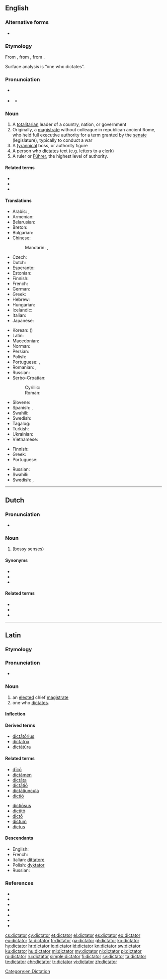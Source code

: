 ==English==
{{wikipedia}}

===Alternative forms===
* {{l|en|dictatour}} {{qualifier|obsolete}}

===Etymology===
{{PIE root|en|deyḱ}}
From {{etyl|la|en}} {{m|la|dictātor||a chief magistrate}}, from {{m|la|dictō||dictate, prescribe}}, from {{m|la|dīcō||say, speak}}.

Surface analysis is {{suffix|dictate|or|t2=(agent)|lang=en}} “one who dictates”.

===Pronunciation===
* {{a|UK}} {{IPA|/dɪkˈteɪtə(ɹ)/|lang=en}}
* {{a|US}} {{IPA|/ˈdɪkteɪtəɹ/|lang=en}}
** {{audio|en-us-dictator.ogg|Audio (US)|lang=en}}

===Noun===
{{en-noun}}

# A [[totalitarian]] leader of a country, nation, or government
# Originally, a [[magistrate]] without colleague in republican ancient Rome, who held full executive authority for a term granted by the [[senate]] (legislature), typically to conduct a war
# A [[tyrannical]] boss, or authority figure
# A person who [[dictate]]s text (e.g. letters to a clerk)
# A ruler or [[Führer]], the highest level of authority.

====Related terms====
* {{l|en|dictate}}
* {{l|en|dictatorial}}
* {{l|en|dictatorship}}

====Translations====
{{trans-top|totalitarian leader of a dictatorship}}
* Arabic: {{t|ar|دِكْتَاتُور|m}}, {{t|ar|دِكْتَاتُور|m}}
* Armenian: {{t+|hy|բռնապետ}}
* Belarusian: {{t|be|дыкта́тар|m}}
* Breton: {{t-check|br|diktatour|m}}
* Bulgarian: {{t+|bg|дикта́тор|m}}
* Chinese:
*: Mandarin: {{t+|cmn|獨裁者|sc=Hani}}, {{t+|cmn|独裁者|tr=dúcáizhě|sc=Hani}}
* Czech: {{t+|cs|diktátor|m}}
* Dutch: {{t+|nl|dictator|m}}
* Esperanto: {{t|eo|diktatoro}}
* Estonian: {{t|et|diktaator}}
* Finnish: {{t+|fi|diktaattori}}
* French: {{t+|fr|dictateur|m}}
* German: {{t+|de|Diktator|m}}
* Greek: {{t+|el|δικτάτορας|m}}
* Hebrew: {{t|he|דיקטאטור|m|tr=diqt'at'or}}
* Hungarian: {{t+|hu|diktátor}}
* Icelandic: {{t|is|einræðiherra|m}}
* Italian: {{t+|it|dittatore|m}}
* Japanese: {{t|ja|独裁者|tr=どくさいしゃ, dokusaisha|sc=Jpan}}
{{trans-mid}}
* Korean: {{t+|ko|독재자|sc=Kore}} ({{t+|ko|獨裁者|sc=Kore}})
* Latin: {{t|la|dictator|m}}
* Macedonian: {{t|mk|дикта́тор|m}}
* Norman: {{t|nrf|dictateur|m}} {{qualifier|Jersey}}
* Persian: {{t+|fa|دیکتاتور|tr=diktâtor|sc=fa-Arab}}
* Polish: {{t+|pl|dyktator|m}}
* Portuguese: {{t+|pt|ditador|m}}, {{t|pt|ditadora|f}}
* Romanian: {{t+|ro|dictator|m}}, {{t|ro|dictatori|m-p}}
* Russian: {{t+|ru|дикта́тор|m}}
* Serbo-Croatian:
*: Cyrillic: {{t|sh|диктатор|m}}
*: Roman: {{t+|sh|diktator|m}}
* Slovene: {{t+|sl|diktator|m}}
* Spanish: {{t+|es|dictador|m}}, {{t|es|dictadora|f}}
* Swahili: {{t+|sw|dikteta}}
* Swedish: {{t+|sv|diktator|c}}
* Tagalog: {{t|tl|diktador}}
* Turkish: {{t+|tr|diktatör}}
* Ukrainian: {{t|uk|дикта́тор|m}}
* Vietnamese: {{t|vi|kẻ độc tài}}
{{trans-bottom}}

{{trans-top|tyrannical boss, or authority figure}}
* Finnish: {{t+|fi|diktaattori}}
* Greek: {{t+|el|δικτάτορας|m}}
* Portuguese: {{t+|pt|ditador|m}}
{{trans-mid}}
* Russian: {{t+|ru|дикта́тор|m}}
* Swahili: {{t+|sw|dikteta}}
* Swedish: {{t+|sv|diktator|c}}, {{t|sv|envåldshärskare|c}}
{{trans-bottom}}

[[Category:en:Dictation]]

----

==Dutch==

===Pronunciation===
* {{audio|Nl-dictator.ogg|Audio|lang=nl}}

===Noun===
{{nl-noun|m|-:en|pl2=-s|dictatortje}}

# {{l|en|dictator}} (bossy senses)

====Synonyms====
* {{l|nl|despot}}
* {{l|nl|dwingeland}}
* {{l|nl|tiran}}

====Related terms====
* {{l|nl|dictaat}}
* {{l|nl|dictatoriaal}}
* {{l|nl|dictatuur}}

----

==Latin==

===Etymology===
{{PIE root|la|deyḱ}}
{{suffix|dictō|tor|gloss1=I dictate|lang=la}}

===Pronunciation===
* {{la-IPA|dictātor}}

===Noun===
{{la-noun|dictātor||dictātōris|m|third}}

# an [[elected]] chief [[magistrate]]
# one who [[dictate]]s.

====Inflection====
{{la-decl-3rd|dictātor}}

====Derived terms====
* [[dictatorius|dictātōrius]]
* [[dictatrix|dictātrīx]]
* [[dictatura|dictātūra]]

====Related terms====
{{top2}}
* [[dico#Latin|dīcō]]
* [[dictamen|dictāmen]]
* [[dictata|dictāta]]
* [[dictatio|dictātiō]]
* [[dictatiuncula|dictātiuncula]]
* [[dictio|dictiō]]
{{mid2}}
* [[dictiosus|dictiōsus]]
* [[dictito|dictitō]]
* [[dicto|dictō]]
* [[dictum#Latin|dictum]]
* [[dictus#Latin|dictus]]
{{bottom}}

====Descendants====
* English: {{l|en|dictator}}
* French: {{l|fr|dictateur}}
* Italian: [[dittatore]]
* Polish: [[dyktator]]
* Russian: {{l|ru|дикта́тор}}

===References===
* {{R:L&S}}
* {{R:Elementary Lewis}}
* {{R:du Cange}}
* {{R:Gaffiot}}
* {{R:M&A}}
* {{R:Peck}}
* {{R:Smith's Antiquities}}

[[cs:dictator]]
[[cy:dictator]]
[[et:dictator]]
[[el:dictator]]
[[es:dictator]]
[[eo:dictator]]
[[eu:dictator]]
[[fa:dictator]]
[[fr:dictator]]
[[ga:dictator]]
[[gl:dictator]]
[[ko:dictator]]
[[hy:dictator]]
[[hr:dictator]]
[[io:dictator]]
[[id:dictator]]
[[kn:dictator]]
[[sw:dictator]]
[[ku:dictator]]
[[hu:dictator]]
[[ml:dictator]]
[[my:dictator]]
[[nl:dictator]]
[[pl:dictator]]
[[ro:dictator]]
[[ru:dictator]]
[[simple:dictator]]
[[fi:dictator]]
[[sv:dictator]]
[[ta:dictator]]
[[te:dictator]]
[[chr:dictator]]
[[tr:dictator]]
[[vi:dictator]]
[[zh:dictator]]